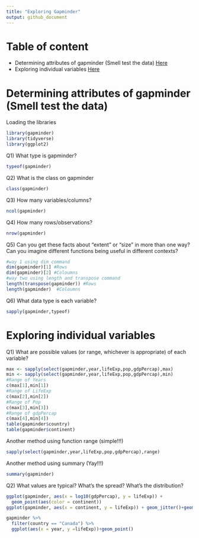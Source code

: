 ```yaml
---
title: "Exploring Gapminder"
output: github_document
---
```


# Table of content
- Determining attributes of gapminder (Smell test the data) [Here](#Header_1)
- Exploring individual variables [Here](#Header_2)


<a name="Header_1">
</a>

# Determining attributes of gapminder (Smell test the data)


Loading the libraries

```r
library(gapminder)
library(tidyverse)
library(ggplot2)
```

Q1) What type is gapminder?
```r
typeof(gapminder)
```

Q2) What is the class on gapminder

```r
class(gapminder)
```


Q3) How many variables/columns?

```r
ncol(gapminder)
```

Q4) How many rows/observations?

```r
nrow(gapminder)
```

Q5) Can you get these facts about “extent” or “size” in more than one way? Can you imagine different functions being useful in different contexts?
 
```r
#way 1 using dim command
dim(gapminder)[1] #Rows
dim(gapminder)[2] #Coloumns
#way two using length and transpose command
length(transpose(gapminder)) #Rows
length(gapminder)  #Coloumns
```

Q6) What data type is each variable?

```r
sapply(gapminder,typeof)
```

<a name="Header_2">
</a>

# Exploring individual variables

Q1) What are possible values (or range, whichever is appropriate) of each variable?

```r
max <- sapply(select(gapminder,year,lifeExp,pop,gdpPercap),max)
min <- sapply(select(gapminder,year,lifeExp,pop,gdpPercap),min)
#Range of Years
c(max[1],min[1])
#Range of LifeExp
c(max[2],min[2])
#Range of Pop
c(max[3],min[3])
#Range of gdpPercap
c(max[4],min[4])
table(gapminder$country)
table(gapminder$continent)
```

Another method using function range (simple!!!)

```r
sapply(select(gapminder,year,lifeExp,pop,gdpPercap),range)
```

Another method using summary (Yay!!!)

```r
summary(gapminder)
```

Q2) What values are typical? What’s the spread? What’s the distribution?

```r
ggplot(gapminder, aes(x = log10(gdpPercap), y = lifeExp)) +
  geom_point(aes(color = continent))
ggplot(gapminder, aes(x = continent, y = lifeExp)) + geom_jitter()+geom_boxplot()

```


```r
gapminder %>% 
  filter(country == "Canada") %>% 
  ggplot(aes(x = year, y =lifeExp))+geom_point()
```




